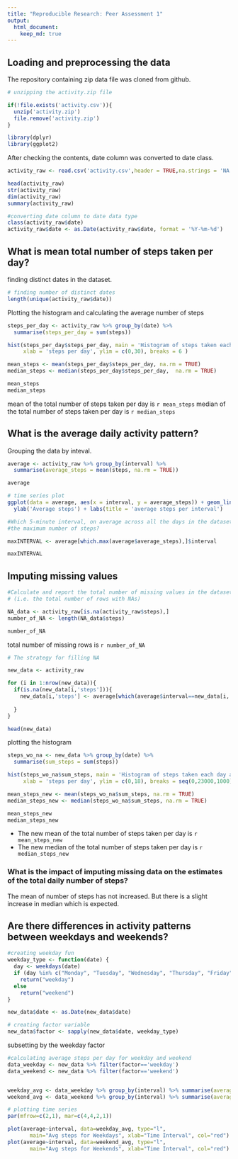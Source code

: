 ```yaml
---
title: "Reproducible Research: Peer Assessment 1"
output: 
  html_document:
    keep_md: true
---
```



## Loading and preprocessing the data
The repository containing zip data file was cloned from github.
```r
# unzipping the activity.zip file 

if(!file.exists('activity.csv')){
  unzip('activity.zip')
  file.remove('activity.zip')
}

```
```r
library(dplyr)
library(ggplot2)
```

After checking the contents, date column was converted to date class.
```r
activity_raw <- read.csv('activity.csv',header = TRUE,na.strings = 'NA')

head(activity_raw)
str(activity_raw)
dim(activity_raw)
summary(activity_raw)

#converting date column to date data type
class(activity_raw$date)
activity_raw$date <- as.Date(activity_raw$date, format = '%Y-%m-%d')

```


## What is mean total number of steps taken per day?
finding distinct dates in the dataset.
```r
# finding number of distinct dates
length(unique(activity_raw$date))

```

Plotting the histogram and calculating the average number of steps 
```r
steps_per_day <- activity_raw %>% group_by(date) %>% 
  summarise(steps_per_day = sum(steps))

hist(steps_per_day$steps_per_day, main = 'Histogram of steps taken each day',
     xlab = 'steps per day', ylim = c(0,30), breaks = 6 )

```
```r
mean_steps <- mean(steps_per_day$steps_per_day, na.rm = TRUE)
median_steps <- median(steps_per_day$steps_per_day,  na.rm = TRUE)

mean_steps
median_steps
```
mean of the total number of steps taken per day is `r mean_steps`
median of the total number of steps taken per day is `r median_steps`

## What is the average daily activity pattern?

Grouping the data by inteval.
```r
average <- activity_raw %>% group_by(interval) %>% 
  summarise(average_steps = mean(steps, na.rm = TRUE))

average

```


```r
# time series plot 
ggplot(data = average, aes(x = interval, y = average_steps)) + geom_line() +
  ylab('Average steps') + labs(title = 'average steps per interval')
```

```r
#Which 5-minute interval, on average across all the days in the dataset, contains 
#the maximum number of steps?

maxINTERVAL <- average[which.max(average$average_steps),]$interval

maxINTERVAL
```


## Imputing missing values
```r
#Calculate and report the total number of missing values in the dataset
# (i.e. the total number of rows with NAs)

NA_data <- activity_raw[is.na(activity_raw$steps),] 
number_of_NA <- length(NA_data$steps)

number_of_NA

```

total number of missing rows is `r number_of_NA`

```r
# The strategy for filling NA

new_data <- activity_raw

for (i in 1:nrow(new_data)){
  if(is.na(new_data[i,'steps'])){
    new_data[i,'steps'] <- average[which(average$interval==new_data[i,'interval']),'average_steps']
    
  }
}

head(new_data)

```
 
plotting the histogram
```r
steps_wo_na <- new_data %>% group_by(date) %>% 
  summarise(sum_steps = sum(steps))

hist(steps_wo_na$sum_steps, main = 'Histogram of steps taken each day after filling NAs',
     xlab = 'steps per day', ylim = c(0,18), breaks = seq(0,23000,1000) )

```


```r
mean_steps_new <- mean(steps_wo_na$sum_steps, na.rm = TRUE)
median_steps_new <- median(steps_wo_na$sum_steps, na.rm = TRUE)

mean_steps_new
median_steps_new
```
* The new mean of the total number of steps taken per day is `r mean_steps_new`
* The new median of the total number of steps taken per day is `r median_steps_new`

### What is the impact of imputing missing data on the estimates of the total daily number of steps?
The mean of number of steps has not increased. But there is a slight increase in median which is expected.

## Are there differences in activity patterns between weekdays and weekends?
```r
#creating weekday fun
weekday_type <- function(date) {
  day <- weekdays(date)
  if (day %in% c("Monday", "Tuesday", "Wednesday", "Thursday", "Friday"))
    return("weekday")
  else 
    return("weekend")
}

new_data$date <- as.Date(new_data$date)

# creating factor variable
new_data$factor <- sapply(new_data$date, weekday_type)
```

subsetting by the weekday factor
```r
#calculating average steps per day for weekday and weekend
data_weekday <- new_data %>% filter(factor=='weekday') 
data_weekend <- new_data %>% filter(factor=='weekend') 


weekday_avg <- data_weekday %>% group_by(interval) %>% summarise(average = mean(steps))
weekend_avg <- data_weekend %>% group_by(interval) %>% summarise(average = mean(steps))

```

```r
# plotting time series
par(mfrow=c(2,1), mar=c(4,4,2,1))

plot(average~interval, data=weekday_avg, type="l",
       main="Avg steps for Weekdays", xlab="Time Interval", col="red")
plot(average~interval, data=weekend_avg, type="l",
       main="Avg steps for Weekends", xlab="Time Interval", col="red")

```



